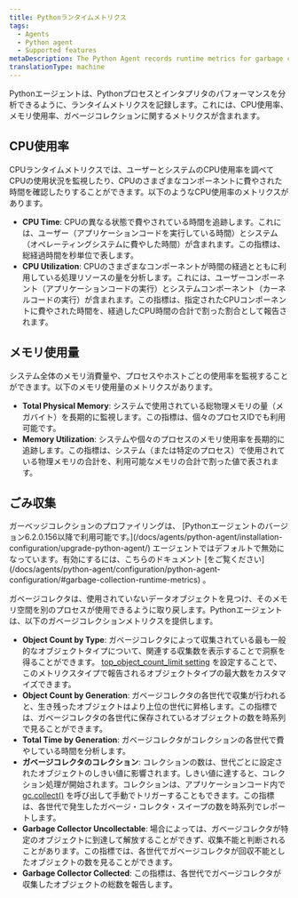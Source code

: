 ```yaml
---
title: Pythonランタイムメトリクス
tags:
  - Agents
  - Python agent
  - Supported features
metaDescription: The Python Agent records runtime metrics for garbage collection and CPU/ memory usage
translationType: machine
---
```


Pythonエージェントは、Pythonプロセスとインタプリタのパフォーマンスを分析できるように、ランタイムメトリクスを記録します。これには、CPU使用率、メモリ使用率、ガベージコレクションに関するメトリクスが含まれます。

## CPU使用率

CPUランタイムメトリクスでは、ユーザーとシステムのCPU使用率を調べてCPUの使用状況を監視したり、CPUのさまざまなコンポーネントに費やされた時間を確認したりすることができます。以下のようなCPU使用率のメトリクスがあります。

* **CPU Time**: CPUの異なる状態で費やされている時間を追跡します。これには、ユーザー（アプリケーションコードを実行している時間）とシステム（オペレーティングシステムに費やした時間）が含まれます。この指標は、総経過時間を秒単位で表します。
* **CPU Utilization**: CPUのさまざまなコンポーネントが時間の経過とともに利用している処理リソースの量を分析します。これには、ユーザーコンポーネント（アプリケーションコードの実行）とシステムコンポーネント（カーネルコードの実行）が含まれます。この指標は、指定されたCPUコンポーネントに費やされた時間を、経過したCPU時間の合計で割った割合として報告されます。

## メモリ使用量

システム全体のメモリ消費量や、プロセスやホストごとの使用率を監視することができます。以下のメモリ使用量のメトリクスがあります。

* **Total Physical Memory**: システムで使用されている総物理メモリの量（メガバイト）を長期的に監視します。この指標は、個々のプロセスIDでも利用可能です。
* **Memory Utilization**: システムや個々のプロセスのメモリ使用率を長期的に追跡します。この指標は、システム（または特定のプロセス）で使用されている物理メモリの合計を、利用可能なメモリの合計で割った値で表されます。

## ごみ収集

<Callout variant="important">
  ガーベッジコレクションのプロファイリングは、 [Pythonエージェントのバージョン6.2.0.156以降で利用可能です。](/docs/agents/python-agent/installation-configuration/upgrade-python-agent/) エージェントではデフォルトで無効になっています。有効にするには、こちらのドキュメント [をご覧ください](/docs/agents/python-agent/configuration/python-agent-configuration/#garbage-collection-runtime-metrics) 。
</Callout>

ガベージコレクタは、使用されていないデータオブジェクトを見つけ、そのメモリ空間を別のプロセスが使用できるように取り戻します。Pythonエージェントは、以下のガベージコレクションメトリクスを提供します。

* **Object Count by Type**: ガベージコレクタによって収集されている最も一般的なオブジェクトタイプについて、関連する収集数を表示することで洞察を得ることができます。 [top_object_count_limit setting](/docs/agents/python-agent/configuration/python-agent-configuration/#garbage-collection-runtime-metrics) を設定することで、このメトリクスタイプで報告されるオブジェクトタイプの最大数をカスタマイズできます。
* **Object Count by Generation**: ガベージコレクタの各世代で収集が行われると、生き残ったオブジェクトはより上位の世代に昇格します。この指標では、ガベージコレクタの各世代に保存されているオブジェクトの数を時系列で見ることができます。
* **Total Time by Generation**: ガベージコレクタがコレクションの各世代で費やしている時間を分析します。
* **ガベージコレクタのコレクション**: コレクションの数は、世代ごとに設定されたオブジェクトのしきい値に影響されます。しきい値に達すると、コレクション処理が開始されます。コレクションは、アプリケーションコード内で [gc.collect()](https://docs.python.org/3/library/gc.html#gc.collect) を呼び出して手動でトリガーすることもできます。この指標は、各世代で発生したガベージ・コレクタ・スイープの数を時系列でレポートします。
* **Garbage Collector Uncollectable**: 場合によっては、ガベージコレクタが特定のオブジェクトに到達して解放することができず、収集不能と判断されることがあります。この指標では、各世代でガベージコレクタが回収不能としたオブジェクトの数を見ることができます。
* **Garbage Collector Collected**: この指標は、各世代でガベージコレクタが収集したオブジェクトの総数を報告します。
